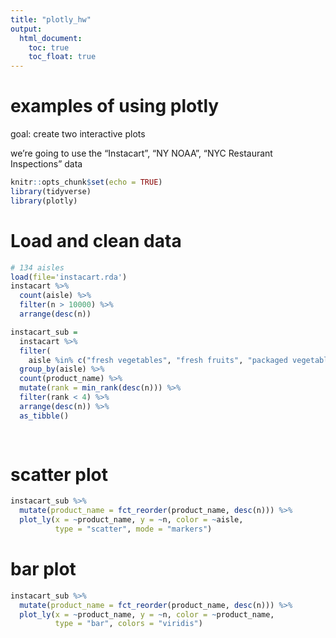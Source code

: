 ```yaml
---
title: "plotly_hw"
output: 
  html_document:
    toc: true
    toc_float: true
---
```


# examples of using plotly 

goal: create two interactive plots

we're going to use the "Instacart", "NY NOAA", "NYC Restaurant Inspections" data

```r
knitr::opts_chunk$set(echo = TRUE)
library(tidyverse)
library(plotly)
```

# Load and clean data

```r
# 134 aisles
load(file='instacart.rda')
instacart %>% 
  count(aisle) %>% 
  filter(n > 10000) %>% 
  arrange(desc(n))

instacart_sub = 
  instacart %>% 
  filter(
    aisle %in% c("fresh vegetables", "fresh fruits", "packaged vegetables fruits")) %>% 
  group_by(aisle) %>% 
  count(product_name) %>% 
  mutate(rank = min_rank(desc(n))) %>% 
  filter(rank < 4) %>% 
  arrange(desc(n)) %>% 
  as_tibble()
  
  
```

# scatter plot

```r
instacart_sub %>% 
  mutate(product_name = fct_reorder(product_name, desc(n))) %>% 
  plot_ly(x = ~product_name, y = ~n, color = ~aisle, 
          type = "scatter", mode = "markers")
```

# bar plot

```r
instacart_sub %>% 
  mutate(product_name = fct_reorder(product_name, desc(n))) %>% 
  plot_ly(x = ~product_name, y = ~n, color = ~product_name, 
          type = "bar", colors = "viridis")
```








